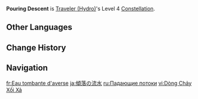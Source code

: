 {{Constellation Infobox
|image         = Constellation Pouring Descent.png
|character     = Traveler (Hydro)
|level         = 4
|description   = When using [[Aquacrest Saber]], an Aquacrest Aegis that can absorb 10% of the Traveler's [[Max HP]] in DMG will be created and will absorb {{Color|Hydro DMG}} with 250% effectiveness. It will persist until the Traveler finishes using the skill.<br>Once every 2s, after a Dewdrop hits an opponent, if the Traveler is being protected by Aquacrest Aegis, the DMG Absorption of the Aegis will be restored to 10% of the Traveler's Max HP. If the Traveler is not presently being protected by an Aegis, one will be redeployed.
|scale_att1    = Max HP
|utility1      = Shield
|utility2      = 
}}
'''Pouring Descent''' is [[Traveler (Hydro)]]'s Level 4 [[Constellation]].

==Other Languages==
{{Other Languages
|en      = Pouring Descent
|zhs     = 倾落的迸水
|zhs_rm  = Qīngluò de Bèngshuǐ
|zht     = 傾落的迸水
|zht_rm  = Qīngluò de Bèngshuǐ
|zh_tl   = Pouring Water
|ja      = 傾落の流水
|ja_rm   = Keiraku no Ryuusui
|ja_tl   = Pouring Stream
|ko      = 쏟아지는 폭포
|ko_rm   = 
|ko_tl   = 
|es      = Aluviones precipitantes
|es_tl   = Precipitating {{w|Alluvium}}
|fr      = Eau tombante d'averse
|fr_tl   = Falling Water of Downpour
|ru      = Падающие потоки
|ru_tl   = Falling Streams
|th      = Pouring Descent
|vi      = Dòng Chảy Xối Xả
|vi_tl   = 
|de      = Strömender Wasserfall
|de_tl   = Streaming Waterfall
|id      = Pouring Descent
|pt      = Descida Jorrante
|pt_tl   = 
|tr      = Sağanak Sular
|tr_tl   = Downpouring Waters
|it      = Discesa scrosciante
|it_tl   = 
}}

==Change History==
{{Change History|4.0}}

==Navigation==
{{Talent Navbox|Traveler (Hydro)}}

[[fr:Eau tombante d'averse]]
[[ja:傾落の流水]]
[[ru:Падающие потоки]]
[[vi:Dòng Chảy Xối Xả]]